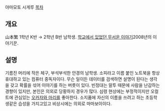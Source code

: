 야마모토 시게루
[[목차]]

== 개요 ==
山本繁
1학년 K반 → 2학년 B반 남학생.
[[학교에서 있었던 무서운 이야기]]2008년의 이야기꾼.

== 설명 ==
기름진 머리에 작은 체구, 부석부석한 안경의 남학생. 소피라고 이름 붙인 노트북을 항상 휴대하고 있는 컴퓨터 중독자이다. 무슨 일이든 데이터를 검색하면 설명이 된다는 생각을 갖고 확률을 섞어 이야기를 하는 버릇이 있다.
빈정대는 말투 때문에 사람을 난감하는 경향이 있지만, 본인은 의외로 당황하지 경우가 많다.
심령 현상에는 부정적이지만 오컬트에 관심있는 [[오카자와 마리]]를 좋아한다.
소지품에 자신의 이름을 쓰려고 하는 초등학생같은 습성을 가지고있고 비상시에는 의외로 마마보이이다.
